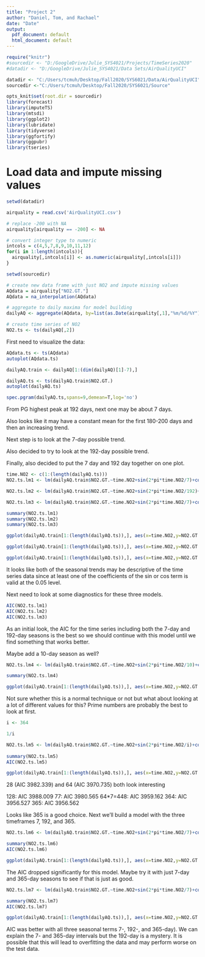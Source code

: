 ```yaml
---
title: "Project 2"
author: "Daniel, Tom, and Rachael"
date: "Date"
output:
  pdf_document: default
  html_document: default
---
```


```r
require("knitr")
#sourcedir <- "D:/GoogleDrive/Julie_SYS4021/Projects/TimeSeries2020"
#datadir <- "D:/GoogleDrive/Julie_SYS4021/Data Sets/AirQualityUCI"

datadir <- "C:/Users/tcmuh/Desktop/Fall2020/SYS6021/Data/AirQualityUCI"
sourcedir <-"C:/Users/tcmuh/Desktop/Fall2020/SYS6021/Source"

opts_knit$set(root.dir = sourcedir)
library(forecast)
library(imputeTS)
library(mtsdi)
library(ggplot2)
library(lubridate)
library(tidyverse)
library(ggfortify)
library(ggpubr)
library(tseries)
```

# Load data and impute missing values
```r
setwd(datadir)

airquality = read.csv('AirQualityUCI.csv')

# replace -200 with NA
airquality[airquality == -200] <- NA

# convert integer type to numeric
intcols = c(4,5,7,8,9,10,11,12)
for(i in 1:length(intcols)){
  airquality[,intcols[i]] <- as.numeric(airquality[,intcols[i]])
}

setwd(sourcedir)

# create new data frame with just NO2 and impute missing values
AQdata = airquality["NO2.GT."]
AQdata = na_interpolation(AQdata)

# aggregate to daily maxima for model building
dailyAQ <- aggregate(AQdata, by=list(as.Date(airquality[,1],"%m/%d/%Y")), FUN=max)

# create time series of NO2
NO2.ts <- ts(dailyAQ[,2])
```

First need to visualize the data:

```r

AQdata.ts <- ts(AQdata)
autoplot(AQdata.ts)

dailyAQ.train <- dailyAQ[1:(dim(dailyAQ)[1]-7),]

dailyAQ.ts <- ts(dailyAQ.train$NO2.GT.)
autoplot(dailyAQ.ts)

```



```r

spec.pgram(dailyAQ.ts,spans=9,demean=T,log='no')


```

From PG highest peak at 192 days, next one may be about 7 days.

Also looks like it may have a constant mean for the first 180-200 days and then an increasing trend.

Next step is to look at the 7-day possible trend.

Also decided to try to look at the 192-day possible trend.

Finally, also decided to put the 7 day and 192 day together on one plot.

```r

time.NO2 <- c(1:(length(dailyAQ.ts)))
NO2.ts.lm1 <- lm(dailyAQ.train$NO2.GT.~time.NO2+sin(2*pi*time.NO2/7)+cos(2*pi*time.NO2/7))

NO2.ts.lm2 <- lm(dailyAQ.train$NO2.GT.~time.NO2+sin(2*pi*time.NO2/192)+cos(2*pi*time.NO2/192))

NO2.ts.lm3 <- lm(dailyAQ.train$NO2.GT.~time.NO2+sin(2*pi*time.NO2/7)+cos(2*pi*time.NO2/7)+sin(2*pi*time.NO2/192)+cos(2*pi*time.NO2/192))

summary(NO2.ts.lm1)
summary(NO2.ts.lm2)
summary(NO2.ts.lm3)

ggplot(dailyAQ.train[1:(length(dailyAQ.ts)),], aes(x=time.NO2,y=NO2.GT.)) + geom_line() +   geom_line(aes(x=time.NO2,y=NO2.ts.lm1$fitted.values),color="red") + xlab("") + ylab("NO2")

ggplot(dailyAQ.train[1:(length(dailyAQ.ts)),], aes(x=time.NO2,y=NO2.GT.)) + geom_line() +   geom_line(aes(x=time.NO2,y=NO2.ts.lm2$fitted.values),color="red") + xlab("") + ylab("NO2")

ggplot(dailyAQ.train[1:(length(dailyAQ.ts)),], aes(x=time.NO2,y=NO2.GT.)) + geom_line() +   geom_line(aes(x=time.NO2,y=NO2.ts.lm3$fitted.values),color="red") + xlab("") + ylab("NO2")

```

It looks like both of the seasonal trends may be descriptive of the time series data
since at least one of the coefficients of the sin or cos term is valid at the
0.05 level.

Next need to look at some diagnostics for these three models.

```r

AIC(NO2.ts.lm1)
AIC(NO2.ts.lm2)
AIC(NO2.ts.lm3)

```

As an initial look, the AIC for the time series including both the 7-day and 
192-day seasons is the best so we should continue with this model until we
find something that works better.

Maybe add a 10-day season as well?

```r

NO2.ts.lm4 <- lm(dailyAQ.train$NO2.GT.~time.NO2+sin(2*pi*time.NO2/10)+cos(2*pi*time.NO2/10))

summary(NO2.ts.lm4)

ggplot(dailyAQ.train[1:(length(dailyAQ.ts)),], aes(x=time.NO2,y=NO2.GT.)) + geom_line() +   geom_line(aes(x=time.NO2,y=NO2.ts.lm4$fitted.values),color="red") + xlab("") + ylab("NO2")

```

Not sure whether this is a normal technique or not but what about looking at a
lot of different values for this?  Prime numbers are probably the best to look at
first.

```r

i <- 364

1/i

NO2.ts.lm5 <- lm(dailyAQ.train$NO2.GT.~time.NO2+sin(2*pi*time.NO2/i)+cos(2*pi*time.NO2/i))
  
summary(NO2.ts.lm5)
AIC(NO2.ts.lm5)

ggplot(dailyAQ.train[1:(length(dailyAQ.ts)),], aes(x=time.NO2,y=NO2.GT.)) + geom_line() +   geom_line(aes(x=time.NO2,y=NO2.ts.lm5$fitted.values),color="red") + xlab("") + ylab("NO2%%")

```

28 (AIC 3982.339) and 64 (AIC 3970.735) both look interesting

128: AIC 3988.009
77: AIC 3980.565
64*7=448: AIC 3959.162
364: AIC 3956.527
365: AIC 3956.562

Looks like 365 is a good choice. Next we'll build a model with the three timeframes
7, 192, and 365.

```r

NO2.ts.lm6 <- lm(dailyAQ.train$NO2.GT.~time.NO2+sin(2*pi*time.NO2/7)+cos(2*pi*time.NO2/7)+sin(2*pi*time.NO2/192)+cos(2*pi*time.NO2/192)+sin(2*pi*time.NO2/365)+cos(2*pi*time.NO2/365))

summary(NO2.ts.lm6)
AIC(NO2.ts.lm6)

ggplot(dailyAQ.train[1:(length(dailyAQ.ts)),], aes(x=time.NO2,y=NO2.GT.)) + geom_line() +   geom_line(aes(x=time.NO2,y=NO2.ts.lm6$fitted.values),color="red") + xlab("") + ylab("NO2")

```

The AIC dropped significantly for this model. Maybe try it with just 7-day and 
365-day seasons to see if that is just as good.

```r

NO2.ts.lm7 <- lm(dailyAQ.train$NO2.GT.~time.NO2+sin(2*pi*time.NO2/7)+cos(2*pi*time.NO2/7)+sin(2*pi*time.NO2/365)+cos(2*pi*time.NO2/365))

summary(NO2.ts.lm7)
AIC(NO2.ts.lm7)

ggplot(dailyAQ.train[1:(length(dailyAQ.ts)),], aes(x=time.NO2,y=NO2.GT.)) + geom_line() +   geom_line(aes(x=time.NO2,y=NO2.ts.lm7$fitted.values),color="red") + xlab("") + ylab("NO2")

```

AIC was better with all three seasonal terms 7-, 192-, and 365-day). We can explain
the 7- and 365-day intervals but the 192-day is a mystery. It is possible that this
will lead to overfitting the data and may perform worse on the test data.



